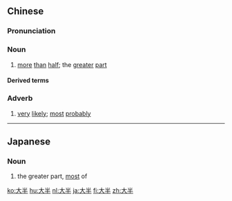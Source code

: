 ==Chinese==
{{zh-forms}}

===Pronunciation===
{{zh-pron
|m=dàbàn
|c=daai6 bun3
|mn=tōa-pòaⁿ
|cat=adv,n
}}

===Noun===
{{zh-noun}}

# [[more]] [[than]] [[half]]; the [[greater]] [[part]]

====Derived terms====
{{zh-der|大半生|一大半|大半天|大半年|大半拉|大半輩子|居其大半}}

===Adverb===
{{zh-adv}}

# [[very]] [[likely]]; [[most]] [[probably]]

{{zh-cat|Intermediate}}

----

==Japanese==
{{ja-kanjitab|たい|はん|yomi=on}}

===Noun===
{{ja-noun|たいはん}}

# the greater part, [[most]] of

[[ko:大半]]
[[hu:大半]]
[[nl:大半]]
[[ja:大半]]
[[fi:大半]]
[[zh:大半]]